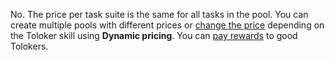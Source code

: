 <Cut title="Can there be tasks with different prices in the pool?">

No. The price per task suite is the same for all tasks in the pool. You can create multiple pools with different prices or [change the price](https://toloka.ai/en/docs/guide/concepts/dynamic-pricing) depending on the Toloker skill using **Dynamic pricing**. You can [pay rewards](https://toloka.ai/en/docs/guide/concepts/bonus) to good Tolokers.

</Cut>